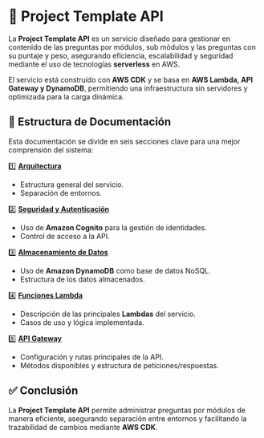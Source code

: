 # 📌 Project Template API

La **Project Template API** es un servicio diseñado para gestionar en contenido de las preguntas por módulos, sub módulos y las preguntas con su puntaje y peso, asegurando eficiencia, escalabilidad y seguridad mediante el uso de tecnologías **serverless** en AWS.

El servicio está construido con **AWS CDK** y se basa en **AWS Lambda, API Gateway y DynamoDB**, permitiendo una infraestructura sin servidores y optimizada para la carga dinámica.

## 📂 Estructura de Documentación

Esta documentación se divide en seis secciones clave para una mejor comprensión del sistema:

1️⃣ [**Arquitectura**](./project-template-architecture.mdx)

- Estructura general del servicio.
- Separación de entornos.

2️⃣ [**Seguridad y Autenticación**](./project-template-security.mdx)

- Uso de **Amazon Cognito** para la gestión de identidades.
- Control de acceso a la API.

3️⃣ [**Almacenamiento de Datos**](./project-template-storage.mdx)

- Uso de **Amazon DynamoDB** como base de datos NoSQL.
- Estructura de los datos almacenados.

4️⃣ [**Funciones Lambda**](./project-template-lambdas.mdx)

- Descripción de las principales **Lambdas** del servicio.
- Casos de uso y lógica implementada.

5️⃣ [**API Gateway**](./project-template-api-gateway.mdx)

- Configuración y rutas principales de la API.
- Métodos disponibles y estructura de peticiones/respuestas.

## ✅ Conclusión

La **Project Template API** permite administrar preguntas por módulos de manera eficiente, asegurando separación entre entornos y facilitando la trazabilidad de cambios mediante **AWS CDK**.
